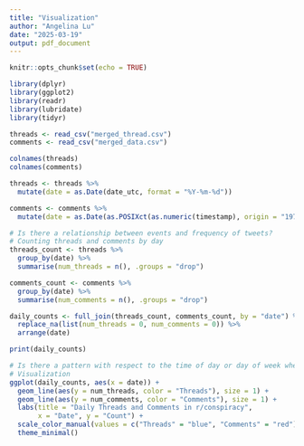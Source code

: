 ```yaml
---
title: "Visualization"
author: "Angelina Lu"
date: "2025-03-19"
output: pdf_document
---
```


```r
knitr::opts_chunk$set(echo = TRUE)
```


```r
library(dplyr)
library(ggplot2)
library(readr)
library(lubridate)
library(tidyr)

threads <- read_csv("merged_thread.csv")
comments <- read_csv("merged_data.csv")

colnames(threads)
colnames(comments)

threads <- threads %>%
  mutate(date = as.Date(date_utc, format = "%Y-%m-%d"))

comments <- comments %>%
  mutate(date = as.Date(as.POSIXct(as.numeric(timestamp), origin = "1970-01-01", tz = "UTC")))

# Is there a relationship between events and frequency of tweets?
# Counting threads and comments by day
threads_count <- threads %>%
  group_by(date) %>%
  summarise(num_threads = n(), .groups = "drop")

comments_count <- comments %>%
  group_by(date) %>%
  summarise(num_comments = n(), .groups = "drop")

daily_counts <- full_join(threads_count, comments_count, by = "date") %>%
  replace_na(list(num_threads = 0, num_comments = 0)) %>%
  arrange(date)

print(daily_counts)

# Is there a pattern with respect to the time of day or day of week when posts were created?
# Visualization
ggplot(daily_counts, aes(x = date)) +
  geom_line(aes(y = num_threads, color = "Threads"), size = 1) +
  geom_line(aes(y = num_comments, color = "Comments"), size = 1) +
  labs(title = "Daily Threads and Comments in r/conspiracy",
       x = "Date", y = "Count") +
  scale_color_manual(values = c("Threads" = "blue", "Comments" = "red")) +
  theme_minimal()
```


